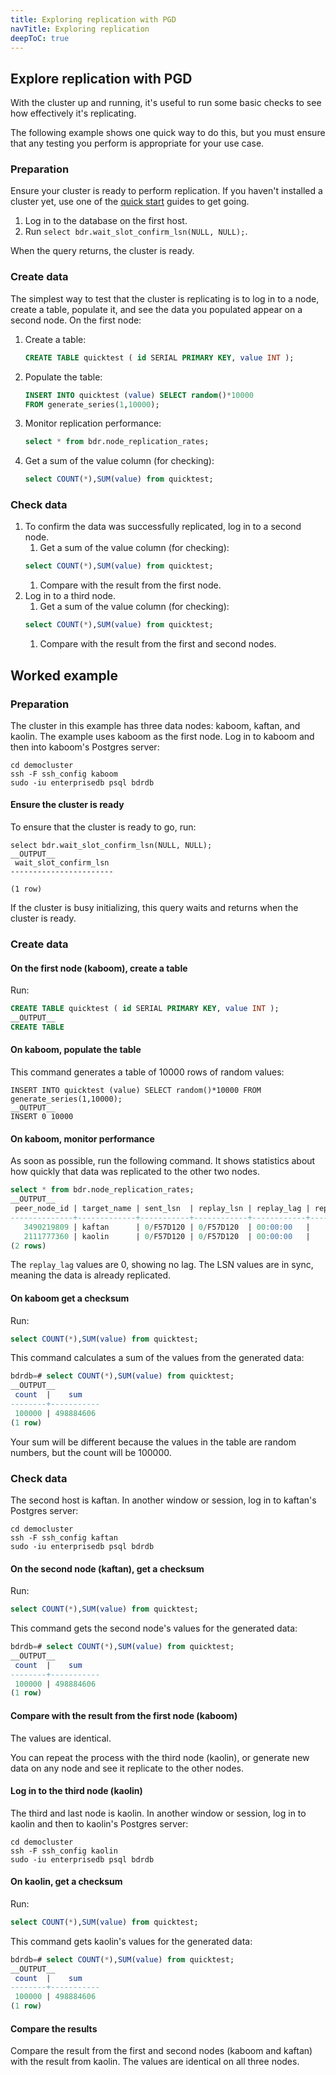 ```yaml
---
title: Exploring replication with PGD
navTitle: Exploring replication
deepToC: true
---
```


## Explore replication with PGD

With the cluster up and running, it's useful to run some basic checks to see how effectively it's replicating.

The following example shows one quick way to do this, but you must ensure that any testing you perform is appropriate for your use case.

### Preparation

Ensure your cluster is ready to perform replication. If you haven't installed a cluster yet, use one of the [quick start](.) guides to get going.
1. Log in to the database on the first host. 
1. Run `select bdr.wait_slot_confirm_lsn(NULL, NULL);`.  

When the query returns, the cluster is ready.

### Create data
The simplest way to test that the cluster is replicating is to log in to a node, create a table, populate it, and see the data you populated appear on a second node. On the first node:
1. Create a table:
      ```sql
      CREATE TABLE quicktest ( id SERIAL PRIMARY KEY, value INT ); 
      ```
1. Populate the table:
    ```sql
    INSERT INTO quicktest (value) SELECT random()*10000
    FROM generate_series(1,10000);
    ```
1. Monitor replication performance:
    ```sql
    select * from bdr.node_replication_rates;
    ```
1. Get a sum of the value column (for checking):
    ```sql
    select COUNT(*),SUM(value) from quicktest;
    ```

### Check data

1. To confirm the data was successfully replicated, log in to a second node.
    1. Get a sum of the value column (for checking):
      ```sql
      select COUNT(*),SUM(value) from quicktest;
      ```
    1. Compare with the result from the first node.
1. Log in to a third node. 
    1. Get a sum of the value column (for checking):
      ```sql
      select COUNT(*),SUM(value) from quicktest;
      ```
    1. Compare with the result from the first and second nodes.

## Worked example

### Preparation

The cluster in this example has three data nodes: kaboom, kaftan, and kaolin. The example uses kaboom as the first node. Log in to kaboom and then into kaboom's Postgres server:

```
cd democluster
ssh -F ssh_config kaboom
sudo -iu enterprisedb psql bdrdb
```

#### Ensure the cluster is ready

To ensure that the cluster is ready to go, run: 

```
select bdr.wait_slot_confirm_lsn(NULL, NULL);
__OUTPUT__
 wait_slot_confirm_lsn
-----------------------

(1 row)
```

If the cluster is busy initializing, this query waits and returns when the cluster is ready.

### Create data

#### On the first node (kaboom), create a table

Run:

```sql
CREATE TABLE quicktest ( id SERIAL PRIMARY KEY, value INT ); 
__OUTPUT__
CREATE TABLE
```

#### On kaboom, populate the table

This command generates a table of 10000 rows of random values: 

```
INSERT INTO quicktest (value) SELECT random()*10000 FROM generate_series(1,10000);
__OUTPUT__
INSERT 0 10000
```

#### On kaboom, monitor performance

As soon as possible, run the following command. It shows statistics about how quickly that data was replicated to the other two nodes.

```sql
select * from bdr.node_replication_rates;
__OUTPUT__
 peer_node_id | target_name | sent_lsn  | replay_lsn | replay_lag | replay_lag_bytes | replay_lag_size | apply_rate | catchup_interval
--------------+-------------+-----------+------------+------------+------------------+-----------------+------------+------------------
   3490219809 | kaftan      | 0/F57D120 | 0/F57D120  | 00:00:00   |                0 | 0 bytes         |       9158 | 00:00:00
   2111777360 | kaolin      | 0/F57D120 | 0/F57D120  | 00:00:00   |                0 | 0 bytes         |       9293 | 00:00:00
(2 rows)
```

The `replay_lag` values are 0, showing no lag. The LSN values are in sync, meaning the data is already replicated.

#### On kaboom get a checksum

Run:

```sql
select COUNT(*),SUM(value) from quicktest;
```

This command calculates a sum of the values from the generated data:

```sql
bdrdb=# select COUNT(*),SUM(value) from quicktest;
__OUTPUT__
 count  |    sum
--------+-----------
 100000 | 498884606
(1 row)
```

Your sum will be different because the values in the table are random numbers, but the count will be 100000.

### Check data

The second host is kaftan. In another window or session, log in to kaftan's Postgres server:

```
cd democluster
ssh -F ssh_config kaftan
sudo -iu enterprisedb psql bdrdb
```

#### On the second node (kaftan), get a checksum

Run:

```sql
select COUNT(*),SUM(value) from quicktest;
```

This command gets the second node's values for the generated data:

```sql
bdrdb=# select COUNT(*),SUM(value) from quicktest;
__OUTPUT__
 count  |    sum
--------+-----------
 100000 | 498884606
(1 row)
```

#### Compare with the result from the first node (kaboom)

The values are identical.

You can repeat the process with the third node (kaolin), or generate new data on any node and see it replicate to the other nodes.

#### Log in to the third node (kaolin)

The third and last node is kaolin. In another window or session, log in to kaolin and then to kaolin's Postgres server:

```
cd democluster
ssh -F ssh_config kaolin
sudo -iu enterprisedb psql bdrdb
```

#### On kaolin, get a checksum

Run:

```sql
select COUNT(*),SUM(value) from quicktest;
```

This command gets kaolin's values for the generated data:

```sql
bdrdb=# select COUNT(*),SUM(value) from quicktest;
__OUTPUT__
 count  |    sum
--------+-----------
 100000 | 498884606
(1 row)
```

#### Compare the results

Compare the result from the first and second nodes (kaboom and kaftan) with the result from kaolin. The values are identical on all three nodes.

